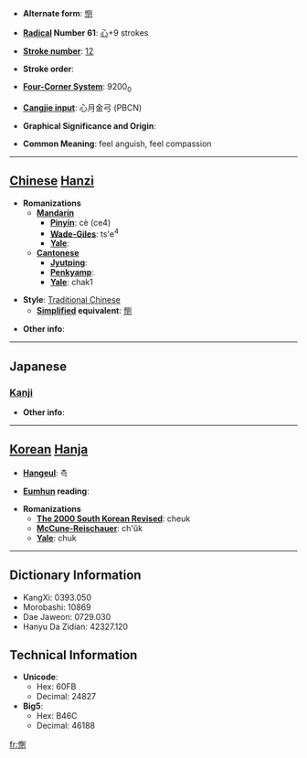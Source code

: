 * '''Alternate form''': [[恻]]

* '''[[Wiktionary:Chinese radical index| Radical]] Number 61''': [[Wiktionary:Chinese radical index 心|心]]+9 strokes

* '''[[Wiktionary:Chinese total strokes index|Stroke number]]''': [[Wiktionary:Chinese total strokes index 12|12]]

* '''Stroke order''': 

* '''[[Wiktionary:Chinese four corner index|Four-Corner System]]''': 9200<sub>0</sub>

* '''[[Wiktionary:Chinese Cangjie index|Cangjie input]]''': 心月金弓 (PBCN)

* '''Graphical Significance and Origin''': 

* '''Common Meaning''': feel anguish, feel compassion

----

== [[Chinese]] [[Hanzi]] ==

* '''Romanizations'''
** '''[[Mandarin]]'''
*** '''[[Pinyin]]''': cè (ce4)
*** '''[[Wade-Giles]]''': ts'e<sup>4</sup>
*** '''[[Yale]]''': 
** '''[[Cantonese]]'''
*** '''[[Jyutping]]''':
*** '''[[Penkyamp]]''': 
*** '''[[Yale]]''': chak1

* '''Style''': [[Traditional Chinese]] 
** '''[[Simplified Chinese|Simplified]] equivalent''': [[恻]]

* '''Other info''': 

----

==Japanese==
===[[Kanji]]===
{{kanji|on readings=[[そく]] (soku), [[しょく]] (shoku)|kun readings=[[いたむ]] (itamu)}}

* '''Other info''':  

----

== [[Korean]] [[Hanja]] ==

* '''[[Hangeul]]''': 측

* '''[[Eumhun]] reading''': 

* '''Romanizations'''
** '''[[The 2000 South Korean Revised Romanization|The 2000 South Korean Revised]]''': cheuk
** '''[[McCune-Reischauer]]''': ch'ŭk
** '''[[Yale]]''': chuk

----

== Dictionary Information ==

* KangXi: 0393.050
* Morobashi: 10869
* Dae Jaweon: 0729.030
* Hanyu Da Zidian: 42327.120

== Technical Information ==

* '''Unicode''':
** Hex: 60FB
** Decimal: 24827
* '''Big5''':
** Hex: B46C
** Decimal: 46188

[[fr:惻]]